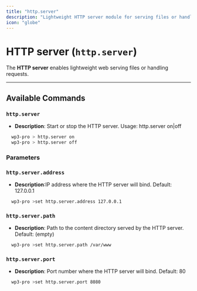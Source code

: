 ```yaml
---
title: "http.server"
description: "Lightweight HTTP server module for serving files or handling requests."
icon: "globe"
---
```


# HTTP server (`http.server`)


The **HTTP server** enables lightweight web serving files or handling requests.  

---

## Available Commands

### `http.server`

- **Description**: Start or stop the HTTP server. Usage: http.server on|off

```bash
  wp3-pro > http.server on
  wp3-pro > http.server off
```

### Parameters

### `http.server.address`

- **Description**:IP address where the HTTP server will bind.
Default: 127.0.0.1

```bash
  wp3-pro >set http.server.address 127.0.0.1
```

### `http.server.path`

- **Description**: Path to the content directory served by the HTTP server.
Default: (empty)

```bash
  wp3-pro >set http.server.path /var/www
```

### `http.server.port`

- **Description**: Port number where the HTTP server will bind.
Default: 80

```bash
  wp3-pro >set http.server.port 8080
```
